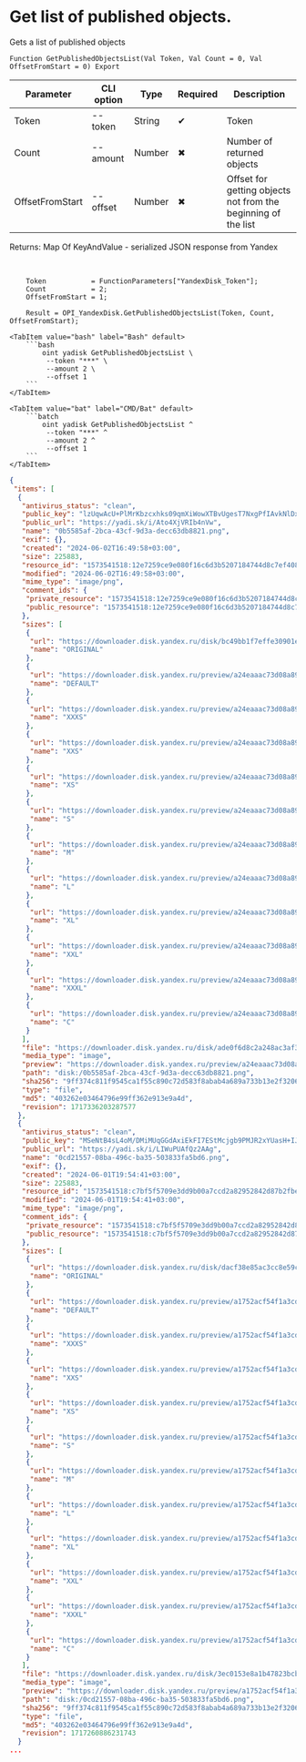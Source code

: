 ﻿---
sidebar_position: 3
description: Get list of published objects. and other functions to work with Yandex Disk in the Open Integration Package, a free open-source integration library for 1C:Enterprise 8, OneScript and CLI
keywords: [1C, 1С, 1С:Enterprise, 1С:Enterprise 8.3, API, Integration, Services, Exchange, OneScript, CLI, Yandex Disk]
---


# Get list of published objects.
 Gets a list of published objects



`Function GetPublishedObjectsList(Val Token, Val Count = 0, Val OffsetFromStart = 0) Export`

  | Parameter | CLI option | Type | Required | Description |
  |-|-|-|-|-|
  | Token | --token | String | &#x2714; | Token |
  | Count | --amount | Number | &#x2716; | Number of returned objects |
  | OffsetFromStart | --offset | Number | &#x2716; | Offset for getting objects not from the beginning of the list |

  
  Returns:  Map Of KeyAndValue - serialized JSON response from Yandex

<br/>




```bsl title="1C:Enterprise/OneScript code example"
    Token           = FunctionParameters["YandexDisk_Token"];
    Count           = 2;
    OffsetFromStart = 1;

    Result = OPI_YandexDisk.GetPublishedObjectsList(Token, Count, OffsetFromStart);
```
 

 <Tabs>
  
    <TabItem value="bash" label="Bash" default>
        ```bash
            oint yadisk GetPublishedObjectsList \
             --token "***" \
             --amount 2 \
             --offset 1
        ```
    </TabItem>
  
    <TabItem value="bat" label="CMD/Bat" default>
        ```batch
            oint yadisk GetPublishedObjectsList ^
             --token "***" ^
             --amount 2 ^
             --offset 1
        ```
    </TabItem>
</Tabs>


```json title="Result"
{
 "items": [
  {
   "antivirus_status": "clean",
   "public_key": "lzUqwAcU+PlMrKbzcxhks09qmXiWowXTBvUgesT7NxgPfIAvkNlDx1N5dnN4RI6hq/J6bpmRyOJonT3VoXnDag==",
   "public_url": "https://yadi.sk/i/Ato4XjVRIb4nVw",
   "name": "0b5585af-2bca-43cf-9d3a-decc63db8821.png",
   "exif": {},
   "created": "2024-06-02T16:49:58+03:00",
   "size": 225883,
   "resource_id": "1573541518:12e7259ce9e080f16c6d3b5207184744d8c7ef4084fee37e6f8aa72906003f9f",
   "modified": "2024-06-02T16:49:58+03:00",
   "mime_type": "image/png",
   "comment_ids": {
    "private_resource": "1573541518:12e7259ce9e080f16c6d3b5207184744d8c7ef4084fee37e6f8aa72906003f9f",
    "public_resource": "1573541518:12e7259ce9e080f16c6d3b5207184744d8c7ef4084fee37e6f8aa72906003f9f"
   },
   "sizes": [
    {
     "url": "https://downloader.disk.yandex.ru/disk/bc49bb1f7effe30901e699dd768858235d36ef301089f79eaf069259175f2e01/670656c5/gwThwhLBKYvLhQCNnqAHituHMr72DpUpd6C6-9w911vW8ivir0rElI21oNjVEQFTesbLx_asncX9gQFzcTfYww%3D%3D?uid=1573541518&filename=0b5585af-2bca-43cf-9d3a-decc63db8821.png&disposition=inline&hash=&limit=0&content_type=image%2Fpng&owner_uid=1573541518&fsize=225883&hid=7c41e6147b7dd41ea3cc2d615f42bcb7&media_type=image&tknv=v2&etag=403262e03464796e99ff362e913e9a4d",
     "name": "ORIGINAL"
    },
    {
     "url": "https://downloader.disk.yandex.ru/preview/a24eaaac73d08a894eba2cc6ddee821b76f6d5878e011583921f5f629baa59d6/inf/agGl7FsmrZi_rLwSr_YZE-iLFMsE0Kg4uy9w7SmAoFzz2voeU1keULK7rWnCo1I_pYaH_RrgTTgD4CfIchHW3Q%3D%3D?uid=1573541518&filename=0b5585af-2bca-43cf-9d3a-decc63db8821.png&disposition=inline&hash=&limit=0&content_type=image%2Fpng&owner_uid=1573541518&tknv=v2",
     "name": "DEFAULT"
    },
    {
     "url": "https://downloader.disk.yandex.ru/preview/a24eaaac73d08a894eba2cc6ddee821b76f6d5878e011583921f5f629baa59d6/inf/agGl7FsmrZi_rLwSr_YZE-iLFMsE0Kg4uy9w7SmAoFzz2voeU1keULK7rWnCo1I_pYaH_RrgTTgD4CfIchHW3Q%3D%3D?uid=1573541518&filename=0b5585af-2bca-43cf-9d3a-decc63db8821.png&disposition=inline&hash=&limit=0&content_type=image%2Fpng&owner_uid=1573541518&tknv=v2&size=XXXS&crop=0",
     "name": "XXXS"
    },
    {
     "url": "https://downloader.disk.yandex.ru/preview/a24eaaac73d08a894eba2cc6ddee821b76f6d5878e011583921f5f629baa59d6/inf/agGl7FsmrZi_rLwSr_YZE-iLFMsE0Kg4uy9w7SmAoFzz2voeU1keULK7rWnCo1I_pYaH_RrgTTgD4CfIchHW3Q%3D%3D?uid=1573541518&filename=0b5585af-2bca-43cf-9d3a-decc63db8821.png&disposition=inline&hash=&limit=0&content_type=image%2Fpng&owner_uid=1573541518&tknv=v2&size=XXS&crop=0",
     "name": "XXS"
    },
    {
     "url": "https://downloader.disk.yandex.ru/preview/a24eaaac73d08a894eba2cc6ddee821b76f6d5878e011583921f5f629baa59d6/inf/agGl7FsmrZi_rLwSr_YZE-iLFMsE0Kg4uy9w7SmAoFzz2voeU1keULK7rWnCo1I_pYaH_RrgTTgD4CfIchHW3Q%3D%3D?uid=1573541518&filename=0b5585af-2bca-43cf-9d3a-decc63db8821.png&disposition=inline&hash=&limit=0&content_type=image%2Fpng&owner_uid=1573541518&tknv=v2&size=XS&crop=0",
     "name": "XS"
    },
    {
     "url": "https://downloader.disk.yandex.ru/preview/a24eaaac73d08a894eba2cc6ddee821b76f6d5878e011583921f5f629baa59d6/inf/agGl7FsmrZi_rLwSr_YZE-iLFMsE0Kg4uy9w7SmAoFzz2voeU1keULK7rWnCo1I_pYaH_RrgTTgD4CfIchHW3Q%3D%3D?uid=1573541518&filename=0b5585af-2bca-43cf-9d3a-decc63db8821.png&disposition=inline&hash=&limit=0&content_type=image%2Fpng&owner_uid=1573541518&tknv=v2&size=S&crop=0",
     "name": "S"
    },
    {
     "url": "https://downloader.disk.yandex.ru/preview/a24eaaac73d08a894eba2cc6ddee821b76f6d5878e011583921f5f629baa59d6/inf/agGl7FsmrZi_rLwSr_YZE-iLFMsE0Kg4uy9w7SmAoFzz2voeU1keULK7rWnCo1I_pYaH_RrgTTgD4CfIchHW3Q%3D%3D?uid=1573541518&filename=0b5585af-2bca-43cf-9d3a-decc63db8821.png&disposition=inline&hash=&limit=0&content_type=image%2Fpng&owner_uid=1573541518&tknv=v2&size=M&crop=0",
     "name": "M"
    },
    {
     "url": "https://downloader.disk.yandex.ru/preview/a24eaaac73d08a894eba2cc6ddee821b76f6d5878e011583921f5f629baa59d6/inf/agGl7FsmrZi_rLwSr_YZE-iLFMsE0Kg4uy9w7SmAoFzz2voeU1keULK7rWnCo1I_pYaH_RrgTTgD4CfIchHW3Q%3D%3D?uid=1573541518&filename=0b5585af-2bca-43cf-9d3a-decc63db8821.png&disposition=inline&hash=&limit=0&content_type=image%2Fpng&owner_uid=1573541518&tknv=v2&size=L&crop=0",
     "name": "L"
    },
    {
     "url": "https://downloader.disk.yandex.ru/preview/a24eaaac73d08a894eba2cc6ddee821b76f6d5878e011583921f5f629baa59d6/inf/agGl7FsmrZi_rLwSr_YZE-iLFMsE0Kg4uy9w7SmAoFzz2voeU1keULK7rWnCo1I_pYaH_RrgTTgD4CfIchHW3Q%3D%3D?uid=1573541518&filename=0b5585af-2bca-43cf-9d3a-decc63db8821.png&disposition=inline&hash=&limit=0&content_type=image%2Fpng&owner_uid=1573541518&tknv=v2&size=XL&crop=0",
     "name": "XL"
    },
    {
     "url": "https://downloader.disk.yandex.ru/preview/a24eaaac73d08a894eba2cc6ddee821b76f6d5878e011583921f5f629baa59d6/inf/agGl7FsmrZi_rLwSr_YZE-iLFMsE0Kg4uy9w7SmAoFzz2voeU1keULK7rWnCo1I_pYaH_RrgTTgD4CfIchHW3Q%3D%3D?uid=1573541518&filename=0b5585af-2bca-43cf-9d3a-decc63db8821.png&disposition=inline&hash=&limit=0&content_type=image%2Fpng&owner_uid=1573541518&tknv=v2&size=XXL&crop=0",
     "name": "XXL"
    },
    {
     "url": "https://downloader.disk.yandex.ru/preview/a24eaaac73d08a894eba2cc6ddee821b76f6d5878e011583921f5f629baa59d6/inf/agGl7FsmrZi_rLwSr_YZE-iLFMsE0Kg4uy9w7SmAoFzz2voeU1keULK7rWnCo1I_pYaH_RrgTTgD4CfIchHW3Q%3D%3D?uid=1573541518&filename=0b5585af-2bca-43cf-9d3a-decc63db8821.png&disposition=inline&hash=&limit=0&content_type=image%2Fpng&owner_uid=1573541518&tknv=v2&size=XXXL&crop=0",
     "name": "XXXL"
    },
    {
     "url": "https://downloader.disk.yandex.ru/preview/a24eaaac73d08a894eba2cc6ddee821b76f6d5878e011583921f5f629baa59d6/inf/agGl7FsmrZi_rLwSr_YZE-iLFMsE0Kg4uy9w7SmAoFzz2voeU1keULK7rWnCo1I_pYaH_RrgTTgD4CfIchHW3Q%3D%3D?uid=1573541518&filename=0b5585af-2bca-43cf-9d3a-decc63db8821.png&disposition=inline&hash=&limit=0&content_type=image%2Fpng&owner_uid=1573541518&tknv=v2&size=S&crop=0",
     "name": "C"
    }
   ],
   "file": "https://downloader.disk.yandex.ru/disk/ade0f6d8c2a248ac3af3f52d3ffded47ff56ed9fefb0773a428bc2549b3926c0/670656c5/gwThwhLBKYvLhQCNnqAHituHMr72DpUpd6C6-9w911vW8ivir0rElI21oNjVEQFTesbLx_asncX9gQFzcTfYww%3D%3D?uid=1573541518&filename=0b5585af-2bca-43cf-9d3a-decc63db8821.png&disposition=attachment&hash=&limit=0&content_type=image%2Fpng&owner_uid=1573541518&fsize=225883&hid=7c41e6147b7dd41ea3cc2d615f42bcb7&media_type=image&tknv=v2&etag=403262e03464796e99ff362e913e9a4d",
   "media_type": "image",
   "preview": "https://downloader.disk.yandex.ru/preview/a24eaaac73d08a894eba2cc6ddee821b76f6d5878e011583921f5f629baa59d6/inf/agGl7FsmrZi_rLwSr_YZE-iLFMsE0Kg4uy9w7SmAoFzz2voeU1keULK7rWnCo1I_pYaH_RrgTTgD4CfIchHW3Q%3D%3D?uid=1573541518&filename=0b5585af-2bca-43cf-9d3a-decc63db8821.png&disposition=inline&hash=&limit=0&content_type=image%2Fpng&owner_uid=1573541518&tknv=v2&size=S&crop=0",
   "path": "disk:/0b5585af-2bca-43cf-9d3a-decc63db8821.png",
   "sha256": "9ff374c811f9545ca1f55c890c72d583f8abab4a689a733b13e2f32069fa330a",
   "type": "file",
   "md5": "403262e03464796e99ff362e913e9a4d",
   "revision": 1717336203287577
  },
  {
   "antivirus_status": "clean",
   "public_key": "MSeNtB4sL4oM/DMiMUqGGdAxiEkFI7EStMcjgb9PMJR2xYUasH+IJFEqziFNXjfRq/J6bpmRyOJonT3VoXnDag==",
   "public_url": "https://yadi.sk/i/LIWuPUAfQz2AAg",
   "name": "0cd21557-08ba-496c-ba35-503833fa5bd6.png",
   "exif": {},
   "created": "2024-06-01T19:54:41+03:00",
   "size": 225883,
   "resource_id": "1573541518:c7bf5f5709e3dd9b00a7ccd2a82952842d87b2fbe03994f9e3db437adb801275",
   "modified": "2024-06-01T19:54:41+03:00",
   "mime_type": "image/png",
   "comment_ids": {
    "private_resource": "1573541518:c7bf5f5709e3dd9b00a7ccd2a82952842d87b2fbe03994f9e3db437adb801275",
    "public_resource": "1573541518:c7bf5f5709e3dd9b00a7ccd2a82952842d87b2fbe03994f9e3db437adb801275"
   },
   "sizes": [
    {
     "url": "https://downloader.disk.yandex.ru/disk/dacf38e85ac3cc8e59cdd6ec7c3ced98d47601318672f40dddb215286b7c42a4/670656c5/gwThwhLBKYvLhQCNnqAHituHMr72DpUpd6C6-9w911vW8ivir0rElI21oNjVEQFTesbLx_asncX9gQFzcTfYww%3D%3D?uid=1573541518&filename=0cd21557-08ba-496c-ba35-503833fa5bd6.png&disposition=inline&hash=&limit=0&content_type=image%2Fpng&owner_uid=1573541518&fsize=225883&hid=7c41e6147b7dd41ea3cc2d615f42bcb7&media_type=image&tknv=v2&etag=403262e03464796e99ff362e913e9a4d",
     "name": "ORIGINAL"
    },
    {
     "url": "https://downloader.disk.yandex.ru/preview/a1752acf54f1a3cdcc545523e57f3b56de1e78d4ab8bbb608152445a2202b043/inf/agGl7FsmrZi_rLwSr_YZE-iLFMsE0Kg4uy9w7SmAoFzz2voeU1keULK7rWnCo1I_pYaH_RrgTTgD4CfIchHW3Q%3D%3D?uid=1573541518&filename=0cd21557-08ba-496c-ba35-503833fa5bd6.png&disposition=inline&hash=&limit=0&content_type=image%2Fpng&owner_uid=1573541518&tknv=v2",
     "name": "DEFAULT"
    },
    {
     "url": "https://downloader.disk.yandex.ru/preview/a1752acf54f1a3cdcc545523e57f3b56de1e78d4ab8bbb608152445a2202b043/inf/agGl7FsmrZi_rLwSr_YZE-iLFMsE0Kg4uy9w7SmAoFzz2voeU1keULK7rWnCo1I_pYaH_RrgTTgD4CfIchHW3Q%3D%3D?uid=1573541518&filename=0cd21557-08ba-496c-ba35-503833fa5bd6.png&disposition=inline&hash=&limit=0&content_type=image%2Fpng&owner_uid=1573541518&tknv=v2&size=XXXS&crop=0",
     "name": "XXXS"
    },
    {
     "url": "https://downloader.disk.yandex.ru/preview/a1752acf54f1a3cdcc545523e57f3b56de1e78d4ab8bbb608152445a2202b043/inf/agGl7FsmrZi_rLwSr_YZE-iLFMsE0Kg4uy9w7SmAoFzz2voeU1keULK7rWnCo1I_pYaH_RrgTTgD4CfIchHW3Q%3D%3D?uid=1573541518&filename=0cd21557-08ba-496c-ba35-503833fa5bd6.png&disposition=inline&hash=&limit=0&content_type=image%2Fpng&owner_uid=1573541518&tknv=v2&size=XXS&crop=0",
     "name": "XXS"
    },
    {
     "url": "https://downloader.disk.yandex.ru/preview/a1752acf54f1a3cdcc545523e57f3b56de1e78d4ab8bbb608152445a2202b043/inf/agGl7FsmrZi_rLwSr_YZE-iLFMsE0Kg4uy9w7SmAoFzz2voeU1keULK7rWnCo1I_pYaH_RrgTTgD4CfIchHW3Q%3D%3D?uid=1573541518&filename=0cd21557-08ba-496c-ba35-503833fa5bd6.png&disposition=inline&hash=&limit=0&content_type=image%2Fpng&owner_uid=1573541518&tknv=v2&size=XS&crop=0",
     "name": "XS"
    },
    {
     "url": "https://downloader.disk.yandex.ru/preview/a1752acf54f1a3cdcc545523e57f3b56de1e78d4ab8bbb608152445a2202b043/inf/agGl7FsmrZi_rLwSr_YZE-iLFMsE0Kg4uy9w7SmAoFzz2voeU1keULK7rWnCo1I_pYaH_RrgTTgD4CfIchHW3Q%3D%3D?uid=1573541518&filename=0cd21557-08ba-496c-ba35-503833fa5bd6.png&disposition=inline&hash=&limit=0&content_type=image%2Fpng&owner_uid=1573541518&tknv=v2&size=S&crop=0",
     "name": "S"
    },
    {
     "url": "https://downloader.disk.yandex.ru/preview/a1752acf54f1a3cdcc545523e57f3b56de1e78d4ab8bbb608152445a2202b043/inf/agGl7FsmrZi_rLwSr_YZE-iLFMsE0Kg4uy9w7SmAoFzz2voeU1keULK7rWnCo1I_pYaH_RrgTTgD4CfIchHW3Q%3D%3D?uid=1573541518&filename=0cd21557-08ba-496c-ba35-503833fa5bd6.png&disposition=inline&hash=&limit=0&content_type=image%2Fpng&owner_uid=1573541518&tknv=v2&size=M&crop=0",
     "name": "M"
    },
    {
     "url": "https://downloader.disk.yandex.ru/preview/a1752acf54f1a3cdcc545523e57f3b56de1e78d4ab8bbb608152445a2202b043/inf/agGl7FsmrZi_rLwSr_YZE-iLFMsE0Kg4uy9w7SmAoFzz2voeU1keULK7rWnCo1I_pYaH_RrgTTgD4CfIchHW3Q%3D%3D?uid=1573541518&filename=0cd21557-08ba-496c-ba35-503833fa5bd6.png&disposition=inline&hash=&limit=0&content_type=image%2Fpng&owner_uid=1573541518&tknv=v2&size=L&crop=0",
     "name": "L"
    },
    {
     "url": "https://downloader.disk.yandex.ru/preview/a1752acf54f1a3cdcc545523e57f3b56de1e78d4ab8bbb608152445a2202b043/inf/agGl7FsmrZi_rLwSr_YZE-iLFMsE0Kg4uy9w7SmAoFzz2voeU1keULK7rWnCo1I_pYaH_RrgTTgD4CfIchHW3Q%3D%3D?uid=1573541518&filename=0cd21557-08ba-496c-ba35-503833fa5bd6.png&disposition=inline&hash=&limit=0&content_type=image%2Fpng&owner_uid=1573541518&tknv=v2&size=XL&crop=0",
     "name": "XL"
    },
    {
     "url": "https://downloader.disk.yandex.ru/preview/a1752acf54f1a3cdcc545523e57f3b56de1e78d4ab8bbb608152445a2202b043/inf/agGl7FsmrZi_rLwSr_YZE-iLFMsE0Kg4uy9w7SmAoFzz2voeU1keULK7rWnCo1I_pYaH_RrgTTgD4CfIchHW3Q%3D%3D?uid=1573541518&filename=0cd21557-08ba-496c-ba35-503833fa5bd6.png&disposition=inline&hash=&limit=0&content_type=image%2Fpng&owner_uid=1573541518&tknv=v2&size=XXL&crop=0",
     "name": "XXL"
    },
    {
     "url": "https://downloader.disk.yandex.ru/preview/a1752acf54f1a3cdcc545523e57f3b56de1e78d4ab8bbb608152445a2202b043/inf/agGl7FsmrZi_rLwSr_YZE-iLFMsE0Kg4uy9w7SmAoFzz2voeU1keULK7rWnCo1I_pYaH_RrgTTgD4CfIchHW3Q%3D%3D?uid=1573541518&filename=0cd21557-08ba-496c-ba35-503833fa5bd6.png&disposition=inline&hash=&limit=0&content_type=image%2Fpng&owner_uid=1573541518&tknv=v2&size=XXXL&crop=0",
     "name": "XXXL"
    },
    {
     "url": "https://downloader.disk.yandex.ru/preview/a1752acf54f1a3cdcc545523e57f3b56de1e78d4ab8bbb608152445a2202b043/inf/agGl7FsmrZi_rLwSr_YZE-iLFMsE0Kg4uy9w7SmAoFzz2voeU1keULK7rWnCo1I_pYaH_RrgTTgD4CfIchHW3Q%3D%3D?uid=1573541518&filename=0cd21557-08ba-496c-ba35-503833fa5bd6.png&disposition=inline&hash=&limit=0&content_type=image%2Fpng&owner_uid=1573541518&tknv=v2&size=S&crop=0",
     "name": "C"
    }
   ],
   "file": "https://downloader.disk.yandex.ru/disk/3ec0153e8a1b47823bcb6f3ec073cce37cd6c09c6e025a5426975a7b43a9dacd/670656c5/gwThwhLBKYvLhQCNnqAHituHMr72DpUpd6C6-9w911vW8ivir0rElI21oNjVEQFTesbLx_asncX9gQFzcTfYww%3D%3D?uid=1573541518&filename=0cd21557-08ba-496c-ba35-503833fa5bd6.png&disposition=attachment&hash=&limit=0&content_type=image%2Fpng&owner_uid=1573541518&fsize=225883&hid=7c41e6147b7dd41ea3cc2d615f42bcb7&media_type=image&tknv=v2&etag=403262e03464796e99ff362e913e9a4d",
   "media_type": "image",
   "preview": "https://downloader.disk.yandex.ru/preview/a1752acf54f1a3cdcc545523e57f3b56de1e78d4ab8bbb608152445a2202b043/inf/agGl7FsmrZi_rLwSr_YZE-iLFMsE0Kg4uy9w7SmAoFzz2voeU1keULK7rWnCo1I_pYaH_RrgTTgD4CfIchHW3Q%3D%3D?uid=1573541518&filename=0cd21557-08ba-496c-ba35-503833fa5bd6.png&disposition=inline&hash=&limit=0&content_type=image%2Fpng&owner_uid=1573541518&tknv=v2&size=S&crop=0",
   "path": "disk:/0cd21557-08ba-496c-ba35-503833fa5bd6.png",
   "sha256": "9ff374c811f9545ca1f55c890c72d583f8abab4a689a733b13e2f32069fa330a",
   "type": "file",
   "md5": "403262e03464796e99ff362e913e9a4d",
   "revision": 1717260886231743
  }
...
```
